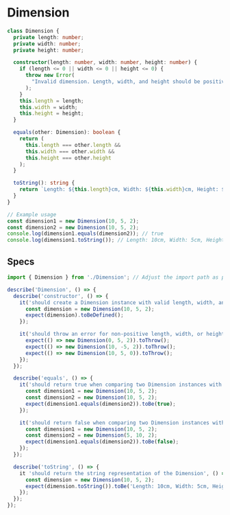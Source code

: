 # Dimension

```ts copy
class Dimension {
  private length: number;
  private width: number;
  private height: number;

  constructor(length: number, width: number, height: number) {
    if (length <= 0 || width <= 0 || height <= 0) {
      throw new Error(
        "Invalid dimension. Length, width, and height should be positive numbers."
      );
    }
    this.length = length;
    this.width = width;
    this.height = height;
  }

  equals(other: Dimension): boolean {
    return (
      this.length === other.length &&
      this.width === other.width &&
      this.height === other.height
    );
  }

  toString(): string {
    return `Length: ${this.length}cm, Width: ${this.width}cm, Height: ${this.height}cm`;
  }
}

// Example usage
const dimension1 = new Dimension(10, 5, 2);
const dimension2 = new Dimension(10, 5, 2);
console.log(dimension1.equals(dimension2)); // true
console.log(dimension1.toString()); // Length: 10cm, Width: 5cm, Height: 2cm
```

## Specs

```ts copy
import { Dimension } from './Dimension'; // Adjust the import path as per your project structure

describe('Dimension', () => {
  describe('constructor', () => {
    it('should create a Dimension instance with valid length, width, and height', () => {
      const dimension = new Dimension(10, 5, 2);
      expect(dimension).toBeDefined();
    });

    it('should throw an error for non-positive length, width, or height', () => {
      expect(() => new Dimension(0, 5, 2)).toThrow();
      expect(() => new Dimension(10, -5, 2)).toThrow();
      expect(() => new Dimension(10, 5, 0)).toThrow();
    });
  });

  describe('equals', () => {
    it('should return true when comparing two Dimension instances with the same length, width, and height', () => {
      const dimension1 = new Dimension(10, 5, 2);
      const dimension2 = new Dimension(10, 5, 2);
      expect(dimension1.equals(dimension2)).toBe(true);
    });

    it('should return false when comparing two Dimension instances with different length, width, or height', () => {
      const dimension1 = new Dimension(10, 5, 2);
      const dimension2 = new Dimension(5, 10, 2);
      expect(dimension1.equals(dimension2)).toBe(false);
    });
  });

  describe('toString', () => {
    it 'should return the string representation of the Dimension', () => {
      const dimension = new Dimension(10, 5, 2);
      expect(dimension.toString()).toBe('Length: 10cm, Width: 5cm, Height: 2cm');
    });
  });
});
```

